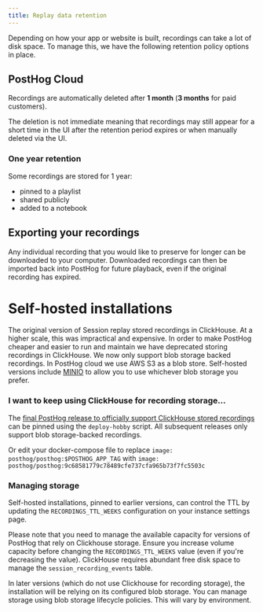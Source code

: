```yaml
---
title: Replay data retention
---
```


Depending on how your app or website is built, recordings can take a lot of disk space. To manage this, we have the following retention policy options in place.

## PostHog Cloud

Recordings are automatically deleted after **1 month** (**3 months** for paid customers). 

The deletion is not immediate meaning that recordings may still appear for a short time in the UI after the retention period expires or when manually deleted via the UI.

### One year retention

Some recordings are stored for 1 year:

* pinned to a playlist
* shared publicly
* added to a notebook

## Exporting your recordings

Any individual recording that you would like to preserve for longer can be downloaded to your computer. Downloaded recordings can then be imported back into PostHog for future playback, even if the original recording has expired.

# Self-hosted installations

The original version of Session replay stored recordings in ClickHouse. At a higher scale, this was impractical and expensive. In order to make PostHog cheaper and easier to run and maintain we have deprecated storing recordings in ClickHouse. We now only support blob storage backed recordings. In PostHog cloud we use AWS S3 as a blob store. Self-hosted versions include [MINIO](https://min.io/) to allow you to use whichever blob storage you prefer.

### I want to keep using ClickHouse for recording storage...

The [final PostHog release to officially support ClickHouse stored recordings](https://hub.docker.com/layers/posthog/posthog/9c68581779c78489cfe737cfa965b73f7fc5503c/images/sha256-4dec586a83328f4123039bab924289f9bd52bd46f56bf14e9ae91fcd6d05ed5d?context=explore) can be pinned using the `deploy-hobby` script. All subsequent releases only support blob storage-backed recordings.

Or edit your docker-compose file to replace `image: posthog/posthog:$POSTHOG_APP_TAG` with `image: posthog/posthog:9c68581779c78489cfe737cfa965b73f7fc5503c`

### Managing storage

Self-hosted installations, pinned to earlier versions, 
can control the TTL by updating the `RECORDINGS_TTL_WEEKS` configuration on your instance settings page. 

Please note that you need to manage the available capacity for versions of PostHog that rely on Clickhouse storage. 
Ensure you increase volume capacity before changing the `RECORDINGS_TTL_WEEKS` value (even if you're decreasing the value). 
ClickHouse requires abundant free disk space to manage the `session_recording_events` table.

In later versions (which do not use Clickhouse for recording storage), 
the installation will be relying on its configured blob storage. 
You can manage storage using blob storage lifecycle policies. This will vary by environment.
